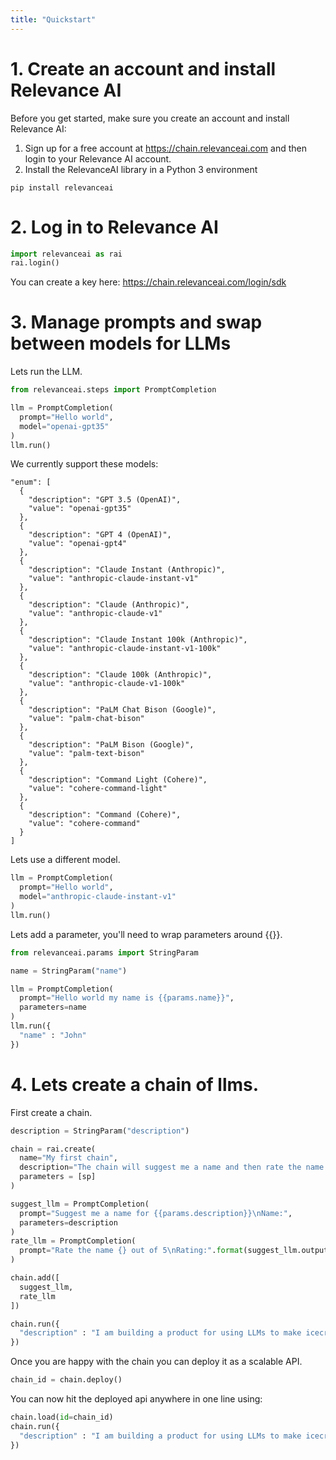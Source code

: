 ```yaml
---
title: "Quickstart"
---
```


# 1. Create an account and install Relevance AI

Before you get started, make sure you create an account and install Relevance AI:
  1. Sign up for a free account at https://chain.relevanceai.com and then login to your Relevance AI account.
  2. Install the RelevanceAI library in a Python 3 environment

```
pip install relevanceai
```

# 2. Log in to Relevance AI

```python Python
import relevanceai as rai
rai.login()
```
You can create a key here: https://chain.relevanceai.com/login/sdk

# 3. Manage prompts and swap between models for LLMs

Lets run the LLM.
```python Python
from relevanceai.steps import PromptCompletion

llm = PromptCompletion(
  prompt="Hello world",
  model="openai-gpt35"
)
llm.run()
```
We currently support these models:
```
"enum": [
  {
    "description": "GPT 3.5 (OpenAI)",
    "value": "openai-gpt35"
  },
  {
    "description": "GPT 4 (OpenAI)",
    "value": "openai-gpt4"
  },
  {
    "description": "Claude Instant (Anthropic)",
    "value": "anthropic-claude-instant-v1"
  },
  {
    "description": "Claude (Anthropic)",
    "value": "anthropic-claude-v1"
  },
  {
    "description": "Claude Instant 100k (Anthropic)",
    "value": "anthropic-claude-instant-v1-100k"
  },
  {
    "description": "Claude 100k (Anthropic)",
    "value": "anthropic-claude-v1-100k"
  },
  {
    "description": "PaLM Chat Bison (Google)",
    "value": "palm-chat-bison"
  },
  {
    "description": "PaLM Bison (Google)",
    "value": "palm-text-bison"
  },
  {
    "description": "Command Light (Cohere)",
    "value": "cohere-command-light"
  },
  {
    "description": "Command (Cohere)",
    "value": "cohere-command"
  }
]
```
Lets use a different model.
```python Python
llm = PromptCompletion(
  prompt="Hello world",
  model="anthropic-claude-instant-v1"
)
llm.run()
```

Lets add a parameter, you'll need to wrap parameters around {{}}.
```python Python
from relevanceai.params import StringParam

name = StringParam("name")

llm = PromptCompletion(
  prompt="Hello world my name is {{params.name}}",
  parameters=name
)
llm.run({
  "name" : "John"
})
```

# 4. Lets create a chain of llms.
First create a chain.
```python Python
description = StringParam("description")

chain = rai.create(
  name="My first chain",
  description="The chain will suggest me a name and then rate the name.",
  parameters = [sp]
)

suggest_llm = PromptCompletion(
  prompt="Suggest me a name for {{params.description}}\nName:",
  parameters=description
)
rate_llm = PromptCompletion(
  prompt="Rate the name {} out of 5\nRating:".format(suggest_llm.outputs["answer"]),
)

chain.add([
  suggest_llm,
  rate_llm
])

chain.run({
  "description" : "I am building a product for using LLMs to make icecream",
})
```

Once you are happy with the chain you can deploy it as a scalable API.
```python Python
chain_id = chain.deploy()
```

You can now hit the deployed api anywhere in one line using:
```python Python
chain.load(id=chain_id)
chain.run({
  "description" : "I am building a product for using LLMs to make icecream",
})
```